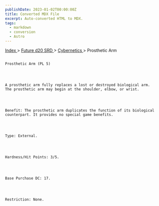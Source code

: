 ```yaml
---
publishDate: 2023-01-02T00:00:00Z
title: Converted MDX File
excerpt: Auto-converted HTML to MDX.
tags:
  - markdown
  - conversion
  - Astro
---
```







[
      Index
     ](-index)
     >
     [
      Future d20 SRD
     ](future-d20-srd-index)
     >
     [
      Cybernetics
     ](future-d20-srd-cybernetics-index)
     > Prosthetic Arm
    




## 
    Prosthetic Arm (PL 5)
   



    A prosthetic arm fully replaces a lost or destroyed biological arm. The prosthetic arm may begin at the shoulder, elbow, or wrist.
   



    Benefit: The prosthetic arm duplicates the function of its biological counterpart. It provides no special game benefits.
   



    Type: External.
   



    Hardness/Hit Points: 3/5.
   



    Base Purchase DC: 17.
   



    Restriction: None.
   





